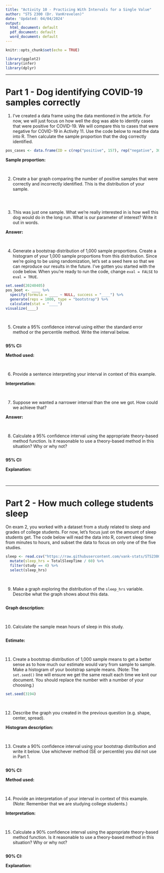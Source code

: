 ```yaml
---
title: "Activity 10 - Practicing With Intervals for a Single Value"
author: "STS 2300 (Dr. VanKrevelen)"
date: 'Updated: 04/04/2024'
output:
  html_document: default
  pdf_document: default
  word_document: default
---
```


```r
knitr::opts_chunk$set(echo = TRUE)
```

```r
library(ggplot2)
library(infer)
library(dplyr)
```

---


# Part 1 - Dog identifying COVID-19 samples correctly

1. I've created a data frame using the data mentioned in the article. For now, we will just focus on how well the dog was able to identify cases that were positive for COVID-19. We will compare this to cases that were negative for COVID-19 in Activity 11. Use the code below to read the data into R. Then calculate the sample proportion that the dog correctly identified.

```r
pos_cases <- data.frame(ID = c(rep("positive", 157), rep("negative", 30)))
```

**Sample proportion:**

<br>


2. Create a bar graph comparing the number of positive samples that were correctly and incorrectly identified. This is the distribution of your sample.

```r

```

<br>


3. This was just one sample. What we're really interested in is how well this dog would do in the long run. What is our parameter of interest? Write it out in words.

**Answer:**

<br>


4. Generate a bootstrap distribution of 1,000 sample proportions. Create a histogram of your 1,000 sample proportions from this distribution. Since we're going to be using randomization, let's set a seed here so that we can reproduce our results in the future. I've gotten you started with the code below. When you're ready to run the code, change `eval = FALSE` to `eval = TRUE`.

```r
set.seed(20240405)
pos_boot <- ____ %>%
  specify(formula = ____ ~ NULL, success = "____") %>%
  generate(reps = 1000, type = "bootstrap") %>%
  calculate(stat = "____")
visualize(____)
```


<br>


5. Create a 95% confidence interval using either the standard error method or the percentile method. Write the interval below.

```r

```

**95% CI:**

**Method used:**

<br>


6. Provide a sentence interpreting your interval in context of this example.

**Interpretation:**

<br>


7. Suppose we wanted a narrower interval than the one we got. How could we achieve that?

**Answer:**

<br>


8. Calculate a 95% confidence interval using the appropriate theory-based method function. Is it reasonable to use a theory-based method in this situation? Why or why not?

```r

```

**95% CI:**

**Explanation:**

<br>


---

# Part 2 - How much college students sleep

On exam 2, you worked with a dataset from a study related to sleep and grades of college students. For now, let's focus just on the amount of sleep students get. The code below will read the data into R, convert sleep time from minutes to hours, and subset the data to focus on only one of the five studies.

```r
sleep <- read.csv("https://raw.githubusercontent.com/vank-stats/STS2300-Spring2024/main/data/sleep_gpa_studies.csv") %>%
  mutate(sleep_hrs = TotalSleepTime / 60) %>%
  filter(study == 4) %>%
  select(sleep_hrs)
```

<br>


9. Make a graph exploring the distribution of the `sleep_hrs` variable. Describe what the graph shows about this data.

```r

```

**Graph description:**

<br>


10. Calculate the sample mean hours of sleep in this study.

```r

```

**Estimate:**

<br>


11. Create a bootstrap distribution of 1,000 sample means to get a better sense as to how much our estimate would vary from sample to sample. Make a histogram of your bootstrap sample means. (Note: The `set.seed()` line will ensure we get the same result each time we knit our document. You should replace the number with a number of your choosing.)

```r
set.seed(3194)

```

<br>


12. Describe the graph you created in the previous question (e.g. shape, center, spread).

**Histogram description:**

<br>


13. Create a 90% confidence interval using your bootstrap distribution and write it below. Use whichever method (SE or percentile) you did not use in Part 1.

```r

```

**90% CI:**

**Method used:**

<br>


14. Provide an interpretation of your interval in context of this example. (Note: Remember that we are studying college students.)

**Interpretation:**

<br>


15. Calculate a 90% confidence interval using the appropriate theory-based method function. Is it reasonable to use a theory-based method in this situation? Why or why not?

```r

```

**90% CI:**

**Explanation:**

<br>